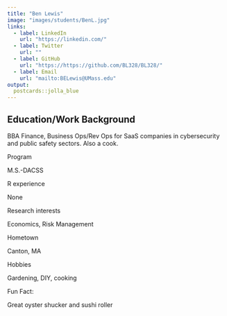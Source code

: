 ```yaml
---
title: "Ben Lewis"
image: "images/students/BenL.jpg"
links:
  - label: LinkedIn
    url: "https://linkedin.com/"
  - label: Twitter
    url: ""
  - label: GitHub
    url: "https://https://github.com/BL328/BL328/"
  - label: Email
    url: "mailto:BELewis@UMass.edu"
output:
  postcards::jolla_blue
---
```

 
## Education/Work Background 
BBA Finance, Business Ops/Rev Ops for SaaS companies in  cybersecurity and public safety sectors. Also a cook.

Program

M.S.-DACSS 

R experience

None

Research interests 

Economics, Risk Management

Hometown 

Canton, MA

Hobbies

Gardening, DIY, cooking

Fun Fact:  

Great oyster shucker and sushi roller
```r

```

